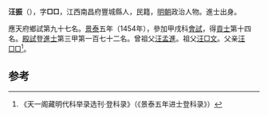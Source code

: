 '''汪振'''（{{bd|1433年||？}}），字'''□□'''，江西南昌府豐城縣人，民籍，[[明朝|明朝]]政治人物。進士出身。

應天府鄉試第九十七名。[[景泰|景泰]]五年（1454年），參加甲戌科[[會試|會試]]，得[[貢士|貢士]]第十四名。[[殿試|殿試]]登[[進士|進士]]第三甲第一百七十二名。曾祖父[[汪孟進|汪孟進]]。祖父[[汪□文|汪□文]]。父亲[[汪□□|汪□□]]<ref>《天一阁藏明代科举录选刊·登科录》（《景泰五年进士登科录》）</ref>。

==参考==
{{reflist}}
{{明朝人物小作品}}
{{景泰五年甲戌科殿試金榜}}